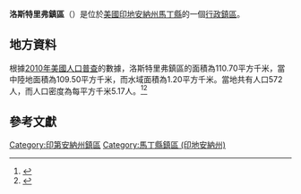 {{noteTA
|G1=USState
|G2=地名
|G3=Unit
}}
{{Infobox settlement
|official_name            = 洛斯特里弗鎮區
|native_name = Lost River Township
|settlement_type          = [[行政鎮區|行政鎮區]]
|image_skyline            = 
|imagesize                = 
|image_map                = Map highlighting Lost River Township, Martin County, Indiana.svg
|mapsize                  = 250px
|pushpin_map  =USA Indiana
|pushpin_label = 洛斯特里弗鎮區
|pushpin_label_position   = top
|pushpin_map_caption      = 洛斯特里弗鎮區在印地安納州的位置
|subdivision_type         = [[世界政區索引|國家]]
|subdivision_type1        = [[美国州份|州份]]
|subdivision_type2        = [[印地安納州行政区划|縣]]
|subdivision_name         = [[美国|美国]]
|subdivision_name1        = [[印地安納州|印地安納州]]
|subdivision_name2        = [[馬丁縣_(印地安納州)|馬丁縣]]
|elevation_ft             = 564
|elevation_m              = 172
|timezone                 = [[北美东部時區|北美东部時區]]
|area_total_km2           = 110.70
|area_land_km2            = 109.50
|area_water_km2           = 1.20
|area_total_sq_mi         = 
|area_land_sq_mi          = 
|area_water_sq_mi         = 
|population_as_of         = [[2010年美國人口普查|2010]]
|population_footnotes     = 
|population_total         = 572
|population_density_km2   = auto
|population_density_sq_mi = auto
|utc_offset               = -5
|coordinates              = {{coord|38|33|14|N|86|45|51|W|type:city_region:US-AL_source:GNS-enwiki|display=inline,title}}
| coor_pinpoint           = 
| coordinates_footnotes   = 
|timezone_DST             = EDT
|utc_offset_DST           = -4
|postal_code_type         = [[美國郵區編號|郵區編號]]
|postal_code              = 47432, 47527, 47581
|area_code                = {{link-en|电话区号812|Area code 812|812}}
|blank_name = [[地名信息系统|GNIS ID]]
|blank_info = 453582
}}
'''洛斯特里弗鎮區'''（{{lang-en|Lost River Township}}）是位於[[美國|美國]][[印地安納州|印地安納州]][[馬丁縣_(印地安納州)|馬丁縣]]的一個[[行政鎮區|行政鎮區]]。

== 地方資料 ==
根據[[2010年美國人口普查|2010年美國人口普查]]的數據，洛斯特里弗鎮區的面積為110.70平方千米，當中陸地面積為109.50平方千米，而水域面積為1.20平方千米。當地共有人口572人，而人口密度為每平方千米5.17人。<ref name="GR8">{{cite web|url=http://factfinder2.census.gov|publisher=[[美国人口调查局|美国人口调查局]]|accessdate=2011-05-14|title=American FactFinder|archive-date=2013-09-11|archive-url=https://web.archive.org/web/20130911234518/http://factfinder2.census.gov/|dead-url=no}}</ref><ref>{{cite web|url=https://www.citypopulation.de/en/usa/indiana/admin/|title=USA: Indiana (Counties and Townships) - City Population|access-date=2020-08-04|archive-date=2020-04-22|archive-url=https://web.archive.org/web/20200422090607/https://www.citypopulation.de/en/usa/indiana/admin/|dead-url=no}}</ref>

== 參考文獻 ==
{{reflist}}

{{馬丁縣 (印地安納州)}}

{{DEFAULTSORT:Lost River Township}}
[[Category:印第安納州鎮區|Category:印第安納州鎮區]]
[[Category:馬丁縣鎮區_(印地安納州)|Category:馬丁縣鎮區 (印地安納州)]]

{{Indiana-geo-stub}}